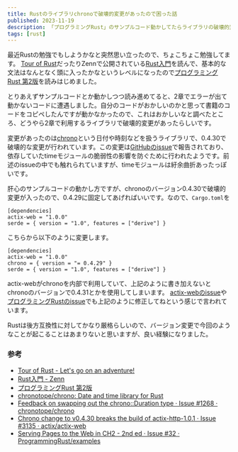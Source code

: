 ```yaml
---
title: Rustのライブラリchronoで破壊的変更があったので困った話
published: 2023-11-19
description: 「プログラミングRust」のサンプルコード動かしてたらライブラリの破壊的変更でつまづいた
tags: [rust]
---
```


最近Rustの勉強でもしようかなと突然思い立ったので、ちょこちょこ勉強してます。
[Tour of Rust][1]だったりZennで公開されている[Rust入門][2]を読んで、基本的な文法はなんとなく頭に入ったかなというレベルになったので[プログラミングRust 第2版][3]を読みはじめました。

とりあえずサンプルコードとか動かしつつ読み進めてると、2章でエラーが出て動かないコードに遭遇しました。自分のコードがおかしいのかと思って書籍のコードをコピペしたんですが動かなかったので、これはおかしいなと調べたところ、どうやら2章で利用するライブラリで破壊的変更があったらしいです。

変更があったのは[chrono][4]という日付や時刻などを扱うライブラリで、0.4.30で破壊的な変更が行われています。この変更は[GitHubのissue][5]で報告されており、依存していたtimeモジュールの脆弱性の影響を防ぐために行われたようです。前述のissueの中でも触れられていますが、timeモジュールは紆余曲折あったっぽいです。

肝心のサンプルコードの動かし方ですが、chronoのバージョン0.4.30で破壊的変更が入ったので、0.4.29に固定してあげればいいです。なので、`Cargo.toml`を

```
[dependencies]
actix-web = "1.0.0"
serde = { version = "1.0", features = ["derive"] }
```

こちらから以下のように変更します。

```
[dependencies]
actix-web = "1.0.0"
chrono = { version = "= 0.4.29" }
serde = { version = "1.0", features = ["derive"] }
```

actix-webがchronoを内部で利用していて、上記のように書き加えないとchronoのバージョンで0.4.31とかを使用してしまいます。
[actix-webのissue][6]や[プログラミングRustのissue][7]でも上記のように修正してねという感じで言われています。

Rustは後方互換性に対してかなり厳格らしいので、バージョン変更で今回のようなことが起こることはあまりないと思いますが、良い経験になりました。

### 参考

- [Tour of Rust - Let's go on an adventure!][1]
- [Rust入門 - Zenn][2]
- [プログラミングRust 第2版][3]
- [chronotope/chrono: Date and time library for Rust][4]
- [Feedback on swapping out the chrono::Duration type · Issue #1268 · chronotope/chrono][5]
- [Chrono change to v0.4.30 breaks the build of actix-http-1.0.1 · Issue #3135 · actix/actix-web][6]
- [Serving Pages to the Web in CH2 - 2nd ed · Issue #32 · ProgrammingRust/examples][7]

[1]: https://tourofrust.com/
[2]: https://zenn.dev/mebiusbox/books/22d4c1ed9b0003
[3]: https://www.oreilly.co.jp/books/9784873119786/
[4]: https://github.com/chronotope/chrono
[5]: https://github.com/chronotope/chrono/issues/1268
[6]: https://github.com/actix/actix-web/issues/3135
[7]: https://github.com/ProgrammingRust/examples/issues/32
